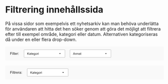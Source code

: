 
<Meta title="Komponenter/Filtering/Filtrering innehållssida" />

# Filtrering innehållssida

<p>
  På vissa sidor som exempelvis ett nyhetsarkiv kan man behöva underlätta för användaren att hitta det hen söker genom
  att göra det möjligt att filtrera efter till exempel område, kategori eller datum. Alternativen kategoriseras då under
  en eller flera drop-down.
</p>

<svg width="800" height="168" viewBox="0 0 800 168" fill="none" xmlns="http://www.w3.org/2000/svg">
  <rect width="800" height="72" fill="#F9F9F9" />
  <path
    d="M25.4766 42V29.1152H34.1689V30.6357H27.1816V34.626H33.2285V36.1465H27.1816V42H25.4766ZM36.1992 30.9346V29.1152H37.7812V30.9346H36.1992ZM36.1992 42V32.666H37.7812V42H36.1992ZM40.1631 42V29.1152H41.7451V42H40.1631ZM47.6602 40.585L47.8887 41.9824C47.4434 42.0762 47.0449 42.123 46.6934 42.123C46.1191 42.123 45.6738 42.0322 45.3574 41.8506C45.041 41.6689 44.8184 41.4316 44.6895 41.1387C44.5605 40.8398 44.4961 40.2158 44.4961 39.2666V33.8965H43.3359V32.666H44.4961V30.3545L46.0693 29.4053V32.666H47.6602V33.8965H46.0693V39.3545C46.0693 39.8057 46.0957 40.0957 46.1484 40.2246C46.207 40.3535 46.2979 40.4561 46.4209 40.5322C46.5498 40.6084 46.7314 40.6465 46.9658 40.6465C47.1416 40.6465 47.373 40.626 47.6602 40.585ZM55.6055 38.9941L57.2402 39.1963C56.9824 40.1514 56.5049 40.8926 55.8076 41.4199C55.1104 41.9473 54.2197 42.2109 53.1357 42.2109C51.7705 42.2109 50.6865 41.792 49.8838 40.9541C49.0869 40.1104 48.6885 38.9297 48.6885 37.4121C48.6885 35.8418 49.0928 34.623 49.9014 33.7559C50.71 32.8887 51.7588 32.4551 53.0479 32.4551C54.2959 32.4551 55.3154 32.8799 56.1064 33.7295C56.8975 34.5791 57.293 35.7744 57.293 37.3154C57.293 37.4092 57.29 37.5498 57.2842 37.7373H50.3232C50.3818 38.7627 50.6719 39.5479 51.1934 40.0928C51.7148 40.6377 52.3652 40.9102 53.1445 40.9102C53.7246 40.9102 54.2197 40.7578 54.6299 40.4531C55.04 40.1484 55.3652 39.6621 55.6055 38.9941ZM50.4111 36.4365H55.623C55.5527 35.6514 55.3535 35.0625 55.0254 34.6699C54.5215 34.0605 53.8682 33.7559 53.0654 33.7559C52.3389 33.7559 51.7266 33.999 51.2285 34.4854C50.7363 34.9717 50.4639 35.6221 50.4111 36.4365ZM59.2178 42V32.666H60.6416V34.0811C61.0049 33.4189 61.3389 32.9824 61.6436 32.7715C61.9541 32.5605 62.2939 32.4551 62.6631 32.4551C63.1963 32.4551 63.7383 32.625 64.2891 32.9648L63.7441 34.4326C63.3574 34.2041 62.9707 34.0898 62.584 34.0898C62.2383 34.0898 61.9277 34.1953 61.6523 34.4062C61.377 34.6113 61.1807 34.8984 61.0635 35.2676C60.8877 35.8301 60.7998 36.4453 60.7998 37.1133V42H59.2178ZM65.6689 34.4678V32.666H67.4707V34.4678H65.6689ZM65.6689 42V40.1982H67.4707V42H65.6689Z"
    fill="#212121"
  />
  <rect x="94.5" y="16.5" width="207" height="39" rx="1.5" fill="white" />
  <path
    d="M111.172 42V30.5469H112.688V36.2266L118.375 30.5469H120.43L115.625 35.1875L120.641 42H118.641L114.562 36.2031L112.688 38.0312V42H111.172ZM127.141 40.9766C126.62 41.4193 126.117 41.7318 125.633 41.9141C125.154 42.0964 124.638 42.1875 124.086 42.1875C123.174 42.1875 122.474 41.9661 121.984 41.5234C121.495 41.0755 121.25 40.5052 121.25 39.8125C121.25 39.4062 121.341 39.0365 121.523 38.7031C121.711 38.3646 121.953 38.0938 122.25 37.8906C122.552 37.6875 122.891 37.5339 123.266 37.4297C123.542 37.3568 123.958 37.2865 124.516 37.2188C125.651 37.0833 126.487 36.9219 127.023 36.7344C127.029 36.5417 127.031 36.4193 127.031 36.3672C127.031 35.7943 126.898 35.3906 126.633 35.1562C126.273 34.8385 125.74 34.6797 125.031 34.6797C124.37 34.6797 123.88 34.7969 123.562 35.0312C123.25 35.2604 123.018 35.6693 122.867 36.2578L121.492 36.0703C121.617 35.4818 121.823 35.0078 122.109 34.6484C122.396 34.2839 122.81 34.0052 123.352 33.8125C123.893 33.6146 124.521 33.5156 125.234 33.5156C125.943 33.5156 126.518 33.599 126.961 33.7656C127.404 33.9323 127.729 34.1432 127.938 34.3984C128.146 34.6484 128.292 34.9661 128.375 35.3516C128.422 35.5911 128.445 36.0234 128.445 36.6484V38.5234C128.445 39.8307 128.474 40.6589 128.531 41.0078C128.594 41.3516 128.714 41.6823 128.891 42H127.422C127.276 41.7083 127.182 41.3672 127.141 40.9766ZM127.023 37.8359C126.513 38.0443 125.747 38.2214 124.727 38.3672C124.148 38.4505 123.74 38.5443 123.5 38.6484C123.26 38.7526 123.076 38.9062 122.945 39.1094C122.815 39.3073 122.75 39.5286 122.75 39.7734C122.75 40.1484 122.891 40.4609 123.172 40.7109C123.458 40.9609 123.875 41.0859 124.422 41.0859C124.964 41.0859 125.445 40.9688 125.867 40.7344C126.289 40.4948 126.599 40.1693 126.797 39.7578C126.948 39.4401 127.023 38.9714 127.023 38.3516V37.8359ZM133.703 40.7422L133.906 41.9844C133.51 42.0677 133.156 42.1094 132.844 42.1094C132.333 42.1094 131.938 42.0286 131.656 41.8672C131.375 41.7057 131.177 41.4948 131.062 41.2344C130.948 40.9688 130.891 40.4141 130.891 39.5703V34.7969H129.859V33.7031H130.891V31.6484L132.289 30.8047V33.7031H133.703V34.7969H132.289V39.6484C132.289 40.0495 132.312 40.3073 132.359 40.4219C132.411 40.5365 132.492 40.6276 132.602 40.6953C132.716 40.763 132.878 40.7969 133.086 40.7969C133.242 40.7969 133.448 40.7786 133.703 40.7422ZM140.766 39.3281L142.219 39.5078C141.99 40.3568 141.565 41.0156 140.945 41.4844C140.326 41.9531 139.534 42.1875 138.57 42.1875C137.357 42.1875 136.393 41.8151 135.68 41.0703C134.971 40.3203 134.617 39.2708 134.617 37.9219C134.617 36.526 134.977 35.4427 135.695 34.6719C136.414 33.901 137.346 33.5156 138.492 33.5156C139.602 33.5156 140.508 33.8932 141.211 34.6484C141.914 35.4036 142.266 36.4661 142.266 37.8359C142.266 37.9193 142.263 38.0443 142.258 38.2109H136.07C136.122 39.1224 136.38 39.8203 136.844 40.3047C137.307 40.7891 137.885 41.0312 138.578 41.0312C139.094 41.0312 139.534 40.8958 139.898 40.625C140.263 40.3542 140.552 39.9219 140.766 39.3281ZM136.148 37.0547H140.781C140.719 36.3568 140.542 35.8333 140.25 35.4844C139.802 34.9427 139.221 34.6719 138.508 34.6719C137.862 34.6719 137.318 34.888 136.875 35.3203C136.438 35.7526 136.195 36.3307 136.148 37.0547ZM143.734 42.6875L145.102 42.8906C145.159 43.3125 145.318 43.6198 145.578 43.8125C145.927 44.0729 146.404 44.2031 147.008 44.2031C147.659 44.2031 148.161 44.0729 148.516 43.8125C148.87 43.5521 149.109 43.1875 149.234 42.7188C149.307 42.4323 149.341 41.8307 149.336 40.9141C148.721 41.638 147.956 42 147.039 42C145.898 42 145.016 41.5885 144.391 40.7656C143.766 39.9427 143.453 38.9557 143.453 37.8047C143.453 37.013 143.596 36.2839 143.883 35.6172C144.169 34.9453 144.583 34.4271 145.125 34.0625C145.672 33.6979 146.312 33.5156 147.047 33.5156C148.026 33.5156 148.833 33.9115 149.469 34.7031V33.7031H150.766V40.875C150.766 42.1667 150.633 43.0807 150.367 43.6172C150.107 44.1589 149.69 44.5859 149.117 44.8984C148.549 45.2109 147.849 45.3672 147.016 45.3672C146.026 45.3672 145.227 45.1432 144.617 44.6953C144.008 44.2526 143.714 43.5833 143.734 42.6875ZM144.898 37.7031C144.898 38.7917 145.115 39.5859 145.547 40.0859C145.979 40.5859 146.521 40.8359 147.172 40.8359C147.818 40.8359 148.359 40.5885 148.797 40.0938C149.234 39.5938 149.453 38.8125 149.453 37.75C149.453 36.7344 149.227 35.9688 148.773 35.4531C148.326 34.9375 147.784 34.6797 147.148 34.6797C146.523 34.6797 145.992 34.9349 145.555 35.4453C145.117 35.9505 144.898 36.7031 144.898 37.7031ZM152.375 37.8516C152.375 36.3151 152.802 35.1771 153.656 34.4375C154.37 33.8229 155.24 33.5156 156.266 33.5156C157.406 33.5156 158.339 33.8906 159.062 34.6406C159.786 35.3854 160.148 36.4167 160.148 37.7344C160.148 38.8021 159.987 39.6432 159.664 40.2578C159.346 40.8672 158.88 41.3411 158.266 41.6797C157.656 42.0182 156.99 42.1875 156.266 42.1875C155.104 42.1875 154.164 41.8151 153.445 41.0703C152.732 40.3255 152.375 39.2526 152.375 37.8516ZM153.82 37.8516C153.82 38.9141 154.052 39.7109 154.516 40.2422C154.979 40.7682 155.562 41.0312 156.266 41.0312C156.964 41.0312 157.544 40.7656 158.008 40.2344C158.471 39.7031 158.703 38.8932 158.703 37.8047C158.703 36.7786 158.469 36.0026 158 35.4766C157.536 34.9453 156.958 34.6797 156.266 34.6797C155.562 34.6797 154.979 34.9427 154.516 35.4688C154.052 35.9948 153.82 36.7891 153.82 37.8516ZM161.789 42V33.7031H163.055V34.9609C163.378 34.3724 163.674 33.9844 163.945 33.7969C164.221 33.6094 164.523 33.5156 164.852 33.5156C165.326 33.5156 165.807 33.6667 166.297 33.9688L165.812 35.2734C165.469 35.0703 165.125 34.9688 164.781 34.9688C164.474 34.9688 164.198 35.0625 163.953 35.25C163.708 35.4323 163.534 35.6875 163.43 36.0156C163.273 36.5156 163.195 37.0625 163.195 37.6562V42H161.789ZM167.141 32.1641V30.5469H168.547V32.1641H167.141ZM167.141 42V33.7031H168.547V42H167.141Z"
    fill="#212121"
  />
  <path d="M271.833 34.334L276 38.5007L280.166 34.334H271.833Z" fill="#212121" />
  <rect x="94.5" y="16.5" width="207" height="39" rx="1.5" stroke="#939393" />
  <rect x="326.5" y="16.5" width="207" height="39" rx="1.5" fill="white" />
  <path
    d="M341.977 42L346.375 30.5469H348.008L352.695 42H350.969L349.633 38.5312H344.844L343.586 42H341.977ZM345.281 37.2969H349.164L347.969 34.125C347.604 33.1615 347.333 32.3698 347.156 31.75C347.01 32.4844 346.805 33.2135 346.539 33.9375L345.281 37.2969ZM353.727 42V33.7031H354.992V34.8828C355.602 33.9714 356.482 33.5156 357.633 33.5156C358.133 33.5156 358.591 33.6068 359.008 33.7891C359.43 33.9661 359.745 34.2005 359.953 34.4922C360.161 34.7839 360.307 35.1302 360.391 35.5312C360.443 35.7917 360.469 36.2474 360.469 36.8984V42H359.062V36.9531C359.062 36.3802 359.008 35.9531 358.898 35.6719C358.789 35.3854 358.594 35.1589 358.312 34.9922C358.036 34.8203 357.711 34.7344 357.336 34.7344C356.737 34.7344 356.219 34.9245 355.781 35.3047C355.349 35.6849 355.133 36.4062 355.133 37.4688V42H353.727ZM362.633 42V33.7031H363.898V34.8828C364.508 33.9714 365.388 33.5156 366.539 33.5156C367.039 33.5156 367.497 33.6068 367.914 33.7891C368.336 33.9661 368.651 34.2005 368.859 34.4922C369.068 34.7839 369.214 35.1302 369.297 35.5312C369.349 35.7917 369.375 36.2474 369.375 36.8984V42H367.969V36.9531C367.969 36.3802 367.914 35.9531 367.805 35.6719C367.695 35.3854 367.5 35.1589 367.219 34.9922C366.943 34.8203 366.617 34.7344 366.242 34.7344C365.643 34.7344 365.125 34.9245 364.688 35.3047C364.255 35.6849 364.039 36.4062 364.039 37.4688V42H362.633ZM376.953 40.9766C376.432 41.4193 375.93 41.7318 375.445 41.9141C374.966 42.0964 374.451 42.1875 373.898 42.1875C372.987 42.1875 372.286 41.9661 371.797 41.5234C371.307 41.0755 371.062 40.5052 371.062 39.8125C371.062 39.4062 371.154 39.0365 371.336 38.7031C371.523 38.3646 371.766 38.0938 372.062 37.8906C372.365 37.6875 372.703 37.5339 373.078 37.4297C373.354 37.3568 373.771 37.2865 374.328 37.2188C375.464 37.0833 376.299 36.9219 376.836 36.7344C376.841 36.5417 376.844 36.4193 376.844 36.3672C376.844 35.7943 376.711 35.3906 376.445 35.1562C376.086 34.8385 375.552 34.6797 374.844 34.6797C374.182 34.6797 373.693 34.7969 373.375 35.0312C373.062 35.2604 372.831 35.6693 372.68 36.2578L371.305 36.0703C371.43 35.4818 371.635 35.0078 371.922 34.6484C372.208 34.2839 372.622 34.0052 373.164 33.8125C373.706 33.6146 374.333 33.5156 375.047 33.5156C375.755 33.5156 376.331 33.599 376.773 33.7656C377.216 33.9323 377.542 34.1432 377.75 34.3984C377.958 34.6484 378.104 34.9661 378.188 35.3516C378.234 35.5911 378.258 36.0234 378.258 36.6484V38.5234C378.258 39.8307 378.286 40.6589 378.344 41.0078C378.406 41.3516 378.526 41.6823 378.703 42H377.234C377.089 41.7083 376.995 41.3672 376.953 40.9766ZM376.836 37.8359C376.326 38.0443 375.56 38.2214 374.539 38.3672C373.961 38.4505 373.552 38.5443 373.312 38.6484C373.073 38.7526 372.888 38.9062 372.758 39.1094C372.628 39.3073 372.562 39.5286 372.562 39.7734C372.562 40.1484 372.703 40.4609 372.984 40.7109C373.271 40.9609 373.688 41.0859 374.234 41.0859C374.776 41.0859 375.258 40.9688 375.68 40.7344C376.102 40.4948 376.411 40.1693 376.609 39.7578C376.76 39.4401 376.836 38.9714 376.836 38.3516V37.8359ZM383.516 40.7422L383.719 41.9844C383.323 42.0677 382.969 42.1094 382.656 42.1094C382.146 42.1094 381.75 42.0286 381.469 41.8672C381.188 41.7057 380.99 41.4948 380.875 41.2344C380.76 40.9688 380.703 40.4141 380.703 39.5703V34.7969H379.672V33.7031H380.703V31.6484L382.102 30.8047V33.7031H383.516V34.7969H382.102V39.6484C382.102 40.0495 382.125 40.3073 382.172 40.4219C382.224 40.5365 382.305 40.6276 382.414 40.6953C382.529 40.763 382.69 40.7969 382.898 40.7969C383.055 40.7969 383.26 40.7786 383.516 40.7422Z"
    fill="#212121"
  />
  <path d="M503.833 34.334L508 38.5007L512.166 34.334H503.833Z" fill="#212121" />
  <rect x="326.5" y="16.5" width="207" height="39" rx="1.5" stroke="#939393" />
  <rect width="800" height="72" transform="translate(0 96)" fill="#F9F9F9" />
  <path
    d="M25.4766 138V125.115H34.1689V126.636H27.1816V130.626H33.2285V132.146H27.1816V138H25.4766ZM36.1992 126.935V125.115H37.7812V126.935H36.1992ZM36.1992 138V128.666H37.7812V138H36.1992ZM40.1631 138V125.115H41.7451V138H40.1631ZM47.6602 136.585L47.8887 137.982C47.4434 138.076 47.0449 138.123 46.6934 138.123C46.1191 138.123 45.6738 138.032 45.3574 137.851C45.041 137.669 44.8184 137.432 44.6895 137.139C44.5605 136.84 44.4961 136.216 44.4961 135.267V129.896H43.3359V128.666H44.4961V126.354L46.0693 125.405V128.666H47.6602V129.896H46.0693V135.354C46.0693 135.806 46.0957 136.096 46.1484 136.225C46.207 136.354 46.2979 136.456 46.4209 136.532C46.5498 136.608 46.7314 136.646 46.9658 136.646C47.1416 136.646 47.373 136.626 47.6602 136.585ZM49.1982 138V128.666H50.6221V130.081C50.9854 129.419 51.3193 128.982 51.624 128.771C51.9346 128.561 52.2744 128.455 52.6436 128.455C53.1768 128.455 53.7188 128.625 54.2695 128.965L53.7246 130.433C53.3379 130.204 52.9512 130.09 52.5645 130.09C52.2188 130.09 51.9082 130.195 51.6328 130.406C51.3574 130.611 51.1611 130.898 51.0439 131.268C50.8682 131.83 50.7803 132.445 50.7803 133.113V138H49.1982ZM61.5996 134.994L63.2344 135.196C62.9766 136.151 62.499 136.893 61.8018 137.42C61.1045 137.947 60.2139 138.211 59.1299 138.211C57.7646 138.211 56.6807 137.792 55.8779 136.954C55.0811 136.11 54.6826 134.93 54.6826 133.412C54.6826 131.842 55.0869 130.623 55.8955 129.756C56.7041 128.889 57.7529 128.455 59.042 128.455C60.29 128.455 61.3096 128.88 62.1006 129.729C62.8916 130.579 63.2871 131.774 63.2871 133.315C63.2871 133.409 63.2842 133.55 63.2783 133.737H56.3174C56.376 134.763 56.666 135.548 57.1875 136.093C57.709 136.638 58.3594 136.91 59.1387 136.91C59.7188 136.91 60.2139 136.758 60.624 136.453C61.0342 136.148 61.3594 135.662 61.5996 134.994ZM56.4053 132.437H61.6172C61.5469 131.651 61.3477 131.062 61.0195 130.67C60.5156 130.061 59.8623 129.756 59.0596 129.756C58.333 129.756 57.7207 129.999 57.2227 130.485C56.7305 130.972 56.458 131.622 56.4053 132.437ZM65.2119 138V128.666H66.6357V130.081C66.999 129.419 67.333 128.982 67.6377 128.771C67.9482 128.561 68.2881 128.455 68.6572 128.455C69.1904 128.455 69.7324 128.625 70.2832 128.965L69.7383 130.433C69.3516 130.204 68.9648 130.09 68.5781 130.09C68.2324 130.09 67.9219 130.195 67.6465 130.406C67.3711 130.611 67.1748 130.898 67.0576 131.268C66.8818 131.83 66.7939 132.445 66.7939 133.113V138H65.2119ZM77.3145 136.849C76.7285 137.347 76.1631 137.698 75.6182 137.903C75.0791 138.108 74.499 138.211 73.8779 138.211C72.8525 138.211 72.0645 137.962 71.5137 137.464C70.9629 136.96 70.6875 136.318 70.6875 135.539C70.6875 135.082 70.79 134.666 70.9951 134.291C71.2061 133.91 71.4785 133.605 71.8125 133.377C72.1523 133.148 72.5332 132.976 72.9551 132.858C73.2656 132.776 73.7344 132.697 74.3613 132.621C75.6387 132.469 76.5791 132.287 77.1826 132.076C77.1885 131.859 77.1914 131.722 77.1914 131.663C77.1914 131.019 77.042 130.564 76.7432 130.301C76.3389 129.943 75.7383 129.765 74.9414 129.765C74.1973 129.765 73.6465 129.896 73.2891 130.16C72.9375 130.418 72.6768 130.878 72.5068 131.54L70.96 131.329C71.1006 130.667 71.332 130.134 71.6543 129.729C71.9766 129.319 72.4424 129.006 73.0518 128.789C73.6611 128.566 74.3672 128.455 75.1699 128.455C75.9668 128.455 76.6143 128.549 77.1123 128.736C77.6104 128.924 77.9766 129.161 78.2109 129.448C78.4453 129.729 78.6094 130.087 78.7031 130.521C78.7559 130.79 78.7822 131.276 78.7822 131.979V134.089C78.7822 135.56 78.8145 136.491 78.8789 136.884C78.9492 137.271 79.084 137.643 79.2832 138H77.6309C77.4668 137.672 77.3613 137.288 77.3145 136.849ZM77.1826 133.315C76.6084 133.55 75.7471 133.749 74.5986 133.913C73.9482 134.007 73.4883 134.112 73.2188 134.229C72.9492 134.347 72.7412 134.52 72.5947 134.748C72.4482 134.971 72.375 135.22 72.375 135.495C72.375 135.917 72.5332 136.269 72.8496 136.55C73.1719 136.831 73.6406 136.972 74.2559 136.972C74.8652 136.972 75.4072 136.84 75.8818 136.576C76.3564 136.307 76.7051 135.94 76.9277 135.478C77.0977 135.12 77.1826 134.593 77.1826 133.896V133.315ZM81.6826 130.468V128.666H83.4844V130.468H81.6826ZM81.6826 138V136.198H83.4844V138H81.6826Z"
    fill="#212121"
  />
  <rect x="110.5" y="112.5" width="207" height="39" rx="1.5" fill="white" />
  <path
    d="M127.172 138V126.547H128.688V132.227L134.375 126.547H136.43L131.625 131.188L136.641 138H134.641L130.562 132.203L128.688 134.031V138H127.172ZM143.141 136.977C142.62 137.419 142.117 137.732 141.633 137.914C141.154 138.096 140.638 138.188 140.086 138.188C139.174 138.188 138.474 137.966 137.984 137.523C137.495 137.076 137.25 136.505 137.25 135.812C137.25 135.406 137.341 135.036 137.523 134.703C137.711 134.365 137.953 134.094 138.25 133.891C138.552 133.688 138.891 133.534 139.266 133.43C139.542 133.357 139.958 133.286 140.516 133.219C141.651 133.083 142.487 132.922 143.023 132.734C143.029 132.542 143.031 132.419 143.031 132.367C143.031 131.794 142.898 131.391 142.633 131.156C142.273 130.839 141.74 130.68 141.031 130.68C140.37 130.68 139.88 130.797 139.562 131.031C139.25 131.26 139.018 131.669 138.867 132.258L137.492 132.07C137.617 131.482 137.823 131.008 138.109 130.648C138.396 130.284 138.81 130.005 139.352 129.812C139.893 129.615 140.521 129.516 141.234 129.516C141.943 129.516 142.518 129.599 142.961 129.766C143.404 129.932 143.729 130.143 143.938 130.398C144.146 130.648 144.292 130.966 144.375 131.352C144.422 131.591 144.445 132.023 144.445 132.648V134.523C144.445 135.831 144.474 136.659 144.531 137.008C144.594 137.352 144.714 137.682 144.891 138H143.422C143.276 137.708 143.182 137.367 143.141 136.977ZM143.023 133.836C142.513 134.044 141.747 134.221 140.727 134.367C140.148 134.451 139.74 134.544 139.5 134.648C139.26 134.753 139.076 134.906 138.945 135.109C138.815 135.307 138.75 135.529 138.75 135.773C138.75 136.148 138.891 136.461 139.172 136.711C139.458 136.961 139.875 137.086 140.422 137.086C140.964 137.086 141.445 136.969 141.867 136.734C142.289 136.495 142.599 136.169 142.797 135.758C142.948 135.44 143.023 134.971 143.023 134.352V133.836ZM149.703 136.742L149.906 137.984C149.51 138.068 149.156 138.109 148.844 138.109C148.333 138.109 147.938 138.029 147.656 137.867C147.375 137.706 147.177 137.495 147.062 137.234C146.948 136.969 146.891 136.414 146.891 135.57V130.797H145.859V129.703H146.891V127.648L148.289 126.805V129.703H149.703V130.797H148.289V135.648C148.289 136.049 148.312 136.307 148.359 136.422C148.411 136.536 148.492 136.628 148.602 136.695C148.716 136.763 148.878 136.797 149.086 136.797C149.242 136.797 149.448 136.779 149.703 136.742ZM156.766 135.328L158.219 135.508C157.99 136.357 157.565 137.016 156.945 137.484C156.326 137.953 155.534 138.188 154.57 138.188C153.357 138.188 152.393 137.815 151.68 137.07C150.971 136.32 150.617 135.271 150.617 133.922C150.617 132.526 150.977 131.443 151.695 130.672C152.414 129.901 153.346 129.516 154.492 129.516C155.602 129.516 156.508 129.893 157.211 130.648C157.914 131.404 158.266 132.466 158.266 133.836C158.266 133.919 158.263 134.044 158.258 134.211H152.07C152.122 135.122 152.38 135.82 152.844 136.305C153.307 136.789 153.885 137.031 154.578 137.031C155.094 137.031 155.534 136.896 155.898 136.625C156.263 136.354 156.552 135.922 156.766 135.328ZM152.148 133.055H156.781C156.719 132.357 156.542 131.833 156.25 131.484C155.802 130.943 155.221 130.672 154.508 130.672C153.862 130.672 153.318 130.888 152.875 131.32C152.438 131.753 152.195 132.331 152.148 133.055ZM159.734 138.688L161.102 138.891C161.159 139.312 161.318 139.62 161.578 139.812C161.927 140.073 162.404 140.203 163.008 140.203C163.659 140.203 164.161 140.073 164.516 139.812C164.87 139.552 165.109 139.188 165.234 138.719C165.307 138.432 165.341 137.831 165.336 136.914C164.721 137.638 163.956 138 163.039 138C161.898 138 161.016 137.589 160.391 136.766C159.766 135.943 159.453 134.956 159.453 133.805C159.453 133.013 159.596 132.284 159.883 131.617C160.169 130.945 160.583 130.427 161.125 130.062C161.672 129.698 162.312 129.516 163.047 129.516C164.026 129.516 164.833 129.911 165.469 130.703V129.703H166.766V136.875C166.766 138.167 166.633 139.081 166.367 139.617C166.107 140.159 165.69 140.586 165.117 140.898C164.549 141.211 163.849 141.367 163.016 141.367C162.026 141.367 161.227 141.143 160.617 140.695C160.008 140.253 159.714 139.583 159.734 138.688ZM160.898 133.703C160.898 134.792 161.115 135.586 161.547 136.086C161.979 136.586 162.521 136.836 163.172 136.836C163.818 136.836 164.359 136.589 164.797 136.094C165.234 135.594 165.453 134.812 165.453 133.75C165.453 132.734 165.227 131.969 164.773 131.453C164.326 130.938 163.784 130.68 163.148 130.68C162.523 130.68 161.992 130.935 161.555 131.445C161.117 131.951 160.898 132.703 160.898 133.703ZM168.375 133.852C168.375 132.315 168.802 131.177 169.656 130.438C170.37 129.823 171.24 129.516 172.266 129.516C173.406 129.516 174.339 129.891 175.062 130.641C175.786 131.385 176.148 132.417 176.148 133.734C176.148 134.802 175.987 135.643 175.664 136.258C175.346 136.867 174.88 137.341 174.266 137.68C173.656 138.018 172.99 138.188 172.266 138.188C171.104 138.188 170.164 137.815 169.445 137.07C168.732 136.326 168.375 135.253 168.375 133.852ZM169.82 133.852C169.82 134.914 170.052 135.711 170.516 136.242C170.979 136.768 171.562 137.031 172.266 137.031C172.964 137.031 173.544 136.766 174.008 136.234C174.471 135.703 174.703 134.893 174.703 133.805C174.703 132.779 174.469 132.003 174 131.477C173.536 130.945 172.958 130.68 172.266 130.68C171.562 130.68 170.979 130.943 170.516 131.469C170.052 131.995 169.82 132.789 169.82 133.852ZM177.789 138V129.703H179.055V130.961C179.378 130.372 179.674 129.984 179.945 129.797C180.221 129.609 180.523 129.516 180.852 129.516C181.326 129.516 181.807 129.667 182.297 129.969L181.812 131.273C181.469 131.07 181.125 130.969 180.781 130.969C180.474 130.969 180.198 131.062 179.953 131.25C179.708 131.432 179.534 131.688 179.43 132.016C179.273 132.516 179.195 133.062 179.195 133.656V138H177.789ZM183.141 128.164V126.547H184.547V128.164H183.141ZM183.141 138V129.703H184.547V138H183.141Z"
    fill="#212121"
  />
  <path d="M287.833 130.334L292 134.501L296.166 130.334H287.833Z" fill="#212121" />
  <rect x="110.5" y="112.5" width="207" height="39" rx="1.5" stroke="#939393" />
</svg>

